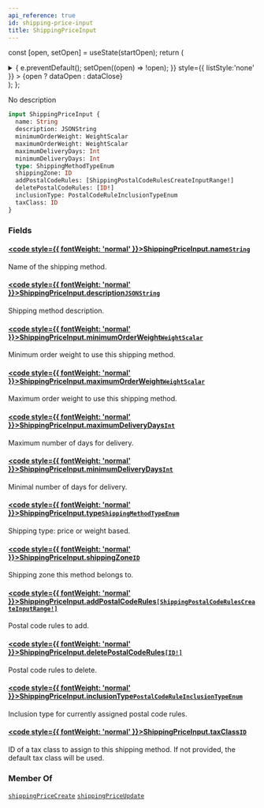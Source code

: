 ```yaml
---
api_reference: true
id: shipping-price-input
title: ShippingPriceInput
---
```






const [open, setOpen] = useState(startOpen);
return (
<details {...(open ? { open: true } : {})} className="details" style={{ border:'none', boxShadow:'none', background:'var(--ifm-background-color)' }}>
<summary
onClick={(e) => {
e.preventDefault();
setOpen((open) => !open);
}}
style={{ listStyle:'none' }} >
{open ? dataOpen : dataClose}
</summary>
{open && children}
</details>
);
};

No description

```graphql
input ShippingPriceInput {
  name: String
  description: JSONString
  minimumOrderWeight: WeightScalar
  maximumOrderWeight: WeightScalar
  maximumDeliveryDays: Int
  minimumDeliveryDays: Int
  type: ShippingMethodTypeEnum
  shippingZone: ID
  addPostalCodeRules: [ShippingPostalCodeRulesCreateInputRange!]
  deletePostalCodeRules: [ID!]
  inclusionType: PostalCodeRuleInclusionTypeEnum
  taxClass: ID
}
```

### Fields

#### [<code style={{ fontWeight: 'normal' }}>ShippingPriceInput.<b>name</b></code>](#)<Bullet />[`String`](../../../api-reference/miscellaneous/scalars/string.mdx) <Badge class="badge badge--secondary" text="scalar"/> <Badge class="badge badge--secondary" text="miscellaneous"/>

Name of the shipping method.

#### [<code style={{ fontWeight: 'normal' }}>ShippingPriceInput.<b>description</b></code>](#)<Bullet />[`JSONString`](../../../api-reference/miscellaneous/scalars/jsonstring.mdx) <Badge class="badge badge--secondary" text="scalar"/> <Badge class="badge badge--secondary" text="miscellaneous"/>

Shipping method description.

#### [<code style={{ fontWeight: 'normal' }}>ShippingPriceInput.<b>minimumOrderWeight</b></code>](#)<Bullet />[`WeightScalar`](../../../api-reference/miscellaneous/scalars/weight-scalar.mdx) <Badge class="badge badge--secondary" text="scalar"/> <Badge class="badge badge--secondary" text="miscellaneous"/>

Minimum order weight to use this shipping method.

#### [<code style={{ fontWeight: 'normal' }}>ShippingPriceInput.<b>maximumOrderWeight</b></code>](#)<Bullet />[`WeightScalar`](../../../api-reference/miscellaneous/scalars/weight-scalar.mdx) <Badge class="badge badge--secondary" text="scalar"/> <Badge class="badge badge--secondary" text="miscellaneous"/>

Maximum order weight to use this shipping method.

#### [<code style={{ fontWeight: 'normal' }}>ShippingPriceInput.<b>maximumDeliveryDays</b></code>](#)<Bullet />[`Int`](../../../api-reference/miscellaneous/scalars/int.mdx) <Badge class="badge badge--secondary" text="scalar"/> <Badge class="badge badge--secondary" text="miscellaneous"/>

Maximum number of days for delivery.

#### [<code style={{ fontWeight: 'normal' }}>ShippingPriceInput.<b>minimumDeliveryDays</b></code>](#)<Bullet />[`Int`](../../../api-reference/miscellaneous/scalars/int.mdx) <Badge class="badge badge--secondary" text="scalar"/> <Badge class="badge badge--secondary" text="miscellaneous"/>

Minimal number of days for delivery.

#### [<code style={{ fontWeight: 'normal' }}>ShippingPriceInput.<b>type</b></code>](#)<Bullet />[`ShippingMethodTypeEnum`](../../../api-reference/shipping/enums/shipping-method-type-enum.mdx) <Badge class="badge badge--secondary" text="enum"/> <Badge class="badge badge--secondary" text="shipping"/>

Shipping type: price or weight based.

#### [<code style={{ fontWeight: 'normal' }}>ShippingPriceInput.<b>shippingZone</b></code>](#)<Bullet />[`ID`](../../../api-reference/miscellaneous/scalars/id.mdx) <Badge class="badge badge--secondary" text="scalar"/> <Badge class="badge badge--secondary" text="miscellaneous"/>

Shipping zone this method belongs to.

#### [<code style={{ fontWeight: 'normal' }}>ShippingPriceInput.<b>addPostalCodeRules</b></code>](#)<Bullet />[`[ShippingPostalCodeRulesCreateInputRange!]`](../../../api-reference/shipping/inputs/shipping-postal-code-rules-create-input-range.mdx) <Badge class="badge badge--secondary" text="list"/> <Badge class="badge badge--secondary" text="input"/> <Badge class="badge badge--secondary" text="shipping"/>

Postal code rules to add.

#### [<code style={{ fontWeight: 'normal' }}>ShippingPriceInput.<b>deletePostalCodeRules</b></code>](#)<Bullet />[`[ID!]`](../../../api-reference/miscellaneous/scalars/id.mdx) <Badge class="badge badge--secondary" text="list"/> <Badge class="badge badge--secondary" text="scalar"/> <Badge class="badge badge--secondary" text="miscellaneous"/>

Postal code rules to delete.

#### [<code style={{ fontWeight: 'normal' }}>ShippingPriceInput.<b>inclusionType</b></code>](#)<Bullet />[`PostalCodeRuleInclusionTypeEnum`](../../../api-reference/shipping/enums/postal-code-rule-inclusion-type-enum.mdx) <Badge class="badge badge--secondary" text="enum"/> <Badge class="badge badge--secondary" text="shipping"/>

Inclusion type for currently assigned postal code rules.

#### [<code style={{ fontWeight: 'normal' }}>ShippingPriceInput.<b>taxClass</b></code>](#)<Bullet />[`ID`](../../../api-reference/miscellaneous/scalars/id.mdx) <Badge class="badge badge--secondary" text="scalar"/> <Badge class="badge badge--secondary" text="miscellaneous"/>

ID of a tax class to assign to this shipping method. If not provided, the default tax class will be used.

### Member Of

[`shippingPriceCreate`](../../../api-reference/shipping/mutations/shipping-price-create.mdx) <Badge class="badge badge--secondary" text="mutation"/><Bullet />[`shippingPriceUpdate`](../../../api-reference/shipping/mutations/shipping-price-update.mdx) <Badge class="badge badge--secondary" text="mutation"/>

